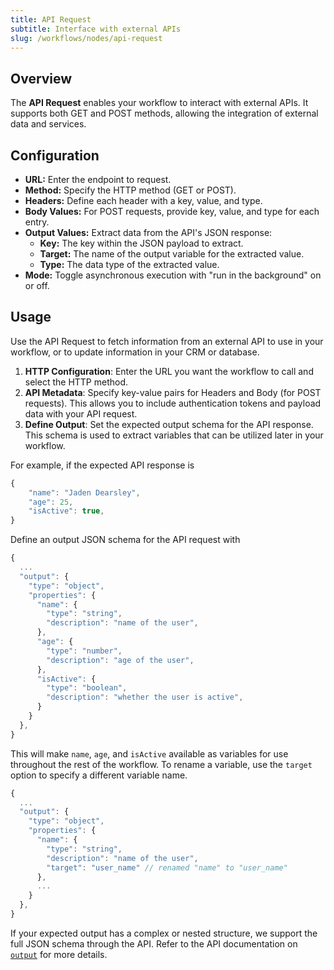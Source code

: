 ```yaml
---
title: API Request
subtitle: Interface with external APIs
slug: /workflows/nodes/api-request
---
```


## Overview

The **API Request** enables your workflow to interact with external APIs. It supports both GET and POST methods, allowing the integration of external data and services.

## Configuration

- **URL:** Enter the endpoint to request.
- **Method:** Specify the HTTP method (GET or POST).
- **Headers:** Define each header with a key, value, and type.
- **Body Values:** For POST requests, provide key, value, and type for each entry.
- **Output Values:** Extract data from the API's JSON response:
  - **Key:** The key within the JSON payload to extract.
  - **Target:** The name of the output variable for the extracted value.
  - **Type:** The data type of the extracted value.
- **Mode:** Toggle asynchronous execution with "run in the background" on or off.

## Usage

Use the API Request to fetch information from an external API to use in your workflow, or to update information in your CRM or database.

1. **HTTP Configuration**: Enter the URL you want the workflow to call and select the HTTP method.
2. **API Metadata**: Specify key-value pairs for Headers and Body (for POST requests). This allows you to include authentication tokens and payload data with your API request.
3. **Define Output**: Set the expected output schema for the API response. This schema is used to extract variables that can be utilized later in your workflow.

For example, if the expected API response is
```jsx
{
    "name": "Jaden Dearsley",
    "age": 25,
    "isActive": true,
}
```

Define an output JSON schema for the API request with
```jsx
{
  ...
  "output": {
    "type": "object",
    "properties": {
      "name": {
        "type": "string",
        "description": "name of the user",
      },
      "age": {
        "type": "number",
        "description": "age of the user",
      },
      "isActive": {
        "type": "boolean",
        "description": "whether the user is active",
      }
    }
  },
}
```

This will make `name`, `age`, and `isActive` available as variables for use throughout the rest of the workflow. To rename a variable, use the `target` option to specify a different variable name.

```jsx
{
  ...
  "output": {
    "type": "object",
    "properties": {
      "name": {
        "type": "string",
        "description": "name of the user",
        "target": "user_name" // renamed "name" to "user_name"
      },
      ...
    }
  },
}
```

If your expected output has a complex or nested structure, we support the full JSON schema through the API. Refer to the API documentation on [`output`](/api-reference/workflow/workflow-controller-create#request.body.nodes.apiRequest.output) for more details.